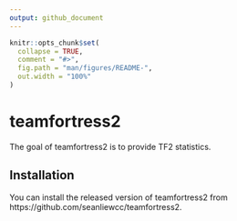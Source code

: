 ---
output: github_document
---

<!-- README.md is generated from README.Rmd. Please edit that file -->

```{r setup, include = FALSE}
knitr::opts_chunk$set(
  collapse = TRUE,
  comment = "#>",
  fig.path = "man/figures/README-",
  out.width = "100%"
)
```
# teamfortress2

The goal of teamfortress2 is to provide TF2 statistics. 

## Installation

You can install the released version of teamfortress2 from https://github.com/seanliewcc/teamfortress2. 

